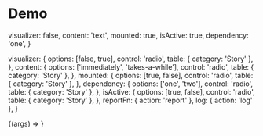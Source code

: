 
<Meta title="Packages/MeasureTiming" />

# Demo

  visualizer: false,
  content: 'text',
  mounted: true,
  isActive: true,
  dependency: 'one',
}

  visualizer: {
    options: [false, true],
    control: 'radio',
    table: { category: 'Story' },
  },
  content: {
    options: ['immediately', 'takes-a-while'],
    control: 'radio',
    table: { category: 'Story' },
  },
  mounted: {
    options: [true, false],
    control: 'radio',
    table: { category: 'Story' },
  },
  dependency: {
    options: ['one', 'two'],
    control: 'radio',
    table: { category: 'Story' },
  },
  isActive: {
    options: [true, false],
    control: 'radio',
    table: { category: 'Story' },
  },
  reportFn: { action: 'report' },
  log: { action: 'log' },
}

<Canvas>
  <Story name="MeasureTiming" args={args} argTypes={argTypes}>
    {(args) => <MeasureTimingStory {...args} />}
  </Story>
</Canvas>
